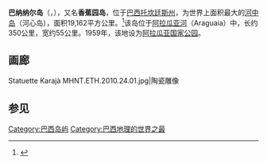 {{Expand language|1=pt|time=2021-04-19T09:12:54+00:00}}

{{Infobox islands
| name             = 巴纳纳尔岛
| image name       = Bananal-Island-North-End-Landsat-25-07-1992.png
| image caption    = 巴纳纳尔岛卫星影像
| image size       = 
| locator map      = {{Location map|Brazil|relief=1|caption=|float=center|lat=-11.333333|long=-50.416667}}
| map caption      = 所在位置
| native name      = ''Ilha do Bananal''
| nickname         = 
| location         = [[巴西|巴西]][[托坎廷斯州|托坎廷斯州]]
| coordinates      = {{Coord|11|20|S|50|25|W|scale:2500000|display=inline}}
| archipelago      = 
| total islands    = 
| major islands    = 
| area_km2         = 19162.25
| rank             = 49th
| length_km        = 
| width_km         = 
| highest mount    = 
| elevation_m      = 
}}

'''巴纳纳尔岛'''（{{lang-pt|'''Ilha do Bananal'''}}，{{lang-en|'''Bananal Island'''}}），又名'''香蕉园岛'''，位于[[巴西|巴西]][[托坎廷斯州|托坎廷斯州]]，为世界上面积最大的[[河岛|河中岛]]（河心岛），面积19,162平方公里。<ref>{{Cite web |url=https://www.sohu.com/a/452717506_538581 |title=全球第一大河心岛：面积比上海大3倍，岛上还拥有全球最长河中河 |access-date=2022-05-13 |archive-date=2022-05-13 |archive-url=https://web.archive.org/web/20220513115704/https://www.sohu.com/a/452717506_538581 }}</ref>该岛位于[[阿拉瓜亚河|阿拉瓜亚河]]（Araguaia）中，长约350公里，宽约55公里。1959年，该地设为[[阿拉瓜亚国家公园|阿拉瓜亚国家公园]]。

== 画廊 ==
<gallery>
Statuette Karajà MHNT.ETH.2010.24.01.jpg|陶瓷雕像      
</gallery>

== 参见 ==
{{reflist}}

[[Category:巴西岛屿|Category:巴西岛屿]]
[[Category:巴西地理的世界之最|Category:巴西地理的世界之最]]